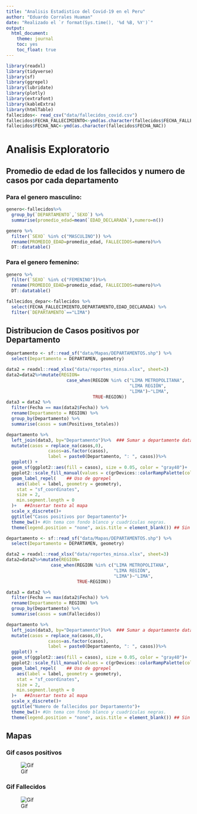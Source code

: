 ```yaml
---
title: "Analisis Estadistico del Covid-19 en el Peru"
author: "Eduardo Corrales Huaman"
date: "Realizado el `r format(Sys.time(), '%d %B, %Y')`"
output:
  html_document:
    theme: journal
    toc: yes
    toc_float: true
---
```


```r
library(readxl)
library(tidyverse)
library(sf)
library(ggrepel)
library(lubridate)
library(plotly)
library(extrafont)
library(kableExtra)
library(htmlTable)
fallecidos<- read_csv("data/fallecidos_covid.csv")
fallecidos$FECHA_FALLECIMIENTO<-ymd(as.character(fallecidos$FECHA_FALLECIMIENTO))
fallecidos$FECHA_NAC<-ymd(as.character(fallecidos$FECHA_NAC))
```

# Analisis Exploratorio

## Promedio de edad de los fallecidos y numero de casos por cada departamento

### Para el genero masculino:
```r
genero<-fallecidos%>% 
  group_by(`DEPARTAMENTO`,`SEXO`) %>%
  summarise(promedio_edad=mean(`EDAD_DECLARADA`),numero=n())

genero %>%
  filter(`SEXO` %in% c("MASCULINO")) %>%
  rename(PROMEDIO_EDAD=promedio_edad, FALLECIDOS=numero)%>%
  DT::datatable()

```

### Para el genero femenino: 
```r
genero %>%
  filter(`SEXO` %in% c("FEMENINO"))%>%
  rename(PROMEDIO_EDAD=promedio_edad, FALLECIDOS=numero)%>%
  DT::datatable()


```


```r
fallecidos_depar<-fallecidos %>%
  select(FECHA_FALLECIMIENTO,DEPARTAMENTO,EDAD_DECLARADA) %>%
  filter(`DEPARTAMENTO`=="LIMA")
```

## Distribucion de Casos positivos por Departamento

```r
departamento <- sf::read_sf("data/Mapas/DEPARTAMENTOS.shp") %>%
  select(Departamento = DEPARTAMEN, geometry)

data2 = readxl::read_xlsx("data/reportes_minsa.xlsx", sheet=3)
data2=data2%>%mutate(REGION=
                       case_when(REGION %in% c("LIMA METROPOLITANA",
                                               "LIMA REGIÓN",
                                               "LIMA")~"LIMA",
                                 TRUE~REGION))
data3 = data2 %>%
  filter(Fecha == max(data2$Fecha)) %>%
  rename(Departamento = REGION) %>%
  group_by(Departamento) %>%
  summarise(casos = sum(Positivos_totales))

departamento %>%
  left_join(data3, by="Departamento")%>%  ### Sumar a departamente data3 haciendo interseccion en Departamento
  mutate(casos = replace_na(casos,0),   
                casos=as.factor(casos),
                label = paste0(Departamento, ": ", casos))%>%  
  ggplot() +
  geom_sf(ggplot2::aes(fill = casos), size = 0.05, color = "gray40")+  ##Proyecion de mapas con varios colores
  ggplot2::scale_fill_manual(values = c(grDevices::colorRampPalette(colors = c("#FFF5F0","#FB6A4A", "#67000D"))(length(unique(data3$casos)))))+
  geom_label_repel(    ## Uso de ggrepel
    aes(label = label, geometry = geometry),
    stat = "sf_coordinates", 
    size = 2,
    min.segment.length = 0
  )+   ##Insertar texto al mapa
  scale_x_discrete()+
  ggtitle("Casos positivos por Departamento")+
  theme_bw()+ #Un tema con fondo blanco y cuadrículas negras.
  theme(legend.position = "none", axis.title = element_blank()) ## Sin leyenda y sin titulo de eje
```

```r
departamento <- sf::read_sf("data/Mapas/DEPARTAMENTOS.shp") %>%
  select(Departamento = DEPARTAMEN, geometry)

data2 = readxl::read_xlsx("data/reportes_minsa.xlsx", sheet=3)
data2=data2%>%mutate(REGION=
                 case_when(REGION %in% c("LIMA METROPOLITANA",
                                         "LIMA REGIÓN",
                                         "LIMA")~"LIMA",
                           TRUE~REGION))

data3 = data2 %>%
  filter(Fecha == max(data2$Fecha)) %>%
  rename(Departamento = REGION) %>%
  group_by(Departamento) %>%
  summarise(casos = sum(Fallecidos))

departamento %>%
  left_join(data3, by="Departamento")%>%  ### Sumar a departamente data3 haciendo interseccion en Departamento
  mutate(casos = replace_na(casos,0),   
                casos=as.factor(casos),
                label = paste0(Departamento, ": ", casos))%>%  
  ggplot() +
  geom_sf(ggplot2::aes(fill = casos), size = 0.05, color = "gray40")+  ##Proyecion de mapas con varios colores
  ggplot2::scale_fill_manual(values = c(grDevices::colorRampPalette(colors = c("#FFF5F0","#FB6A4A", "#67000D"))(length(unique(data3$casos)))))+
  geom_label_repel(    ## Uso de ggrepel
    aes(label = label, geometry = geometry),
    stat = "sf_coordinates", 
    size = 2,
    min.segment.length = 0
  )+   ##Insertar texto al mapa
  scale_x_discrete()+
  ggtitle("Numero de fallecidos por Departamento")+
  theme_bw()+ #Un tema con fondo blanco y cuadrículas negras.
  theme(legend.position = "none", axis.title = element_blank()) ## Sin leyenda y sin titulo de eje

```
## Mapas
### Gif casos positivos 
<p align = center>
![Gif](Img/peruheatmap-es-covid-hasta-latest.gif)</p>

### Gif Fallecidos 
<p align = center>
![Gif](Img/peruheatmap-es-fallecidos-covid-hasta-latest.gif)</p>
